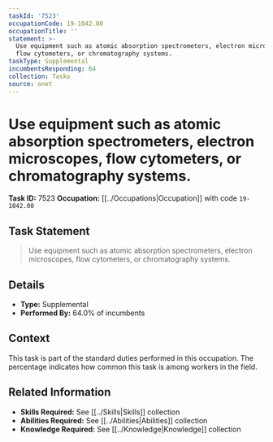 ```yaml
---
taskId: '7523'
occupationCode: 19-1042.00
occupationTitle: ''
statement: >-
  Use equipment such as atomic absorption spectrometers, electron microscopes,
  flow cytometers, or chromatography systems.
taskType: Supplemental
incumbentsResponding: 64
collection: Tasks
source: onet
---
```

# Use equipment such as atomic absorption spectrometers, electron microscopes, flow cytometers, or chromatography systems.

**Task ID:** 7523
**Occupation:** [[../Occupations|Occupation]] with code `19-1042.00`

## Task Statement

> Use equipment such as atomic absorption spectrometers, electron microscopes, flow cytometers, or chromatography systems.

## Details

- **Type:** Supplemental
- **Performed By:** 64.0% of incumbents

## Context

This task is part of the standard duties performed in this occupation. The percentage indicates how common this task is among workers in the field.

## Related Information

- **Skills Required:** See [[../Skills|Skills]] collection
- **Abilities Required:** See [[../Abilities|Abilities]] collection
- **Knowledge Required:** See [[../Knowledge|Knowledge]] collection
